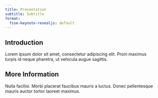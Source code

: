 ```yaml
---
title: Presentation
subtitle: Subtitle
format:
  fsse-keynote-revealjs: default
---
```


## Introduction

Lorem ipsum dolor sit amet, consectetur adipiscing elit. Proin maximus turpis id neque pharetra, ut vehicula augue sagittis.

## More Information

Nulla facilisi. Morbi placerat faucibus mauris a luctus. Donec pellentesque mauris auctor tortor laoreet maximus.

